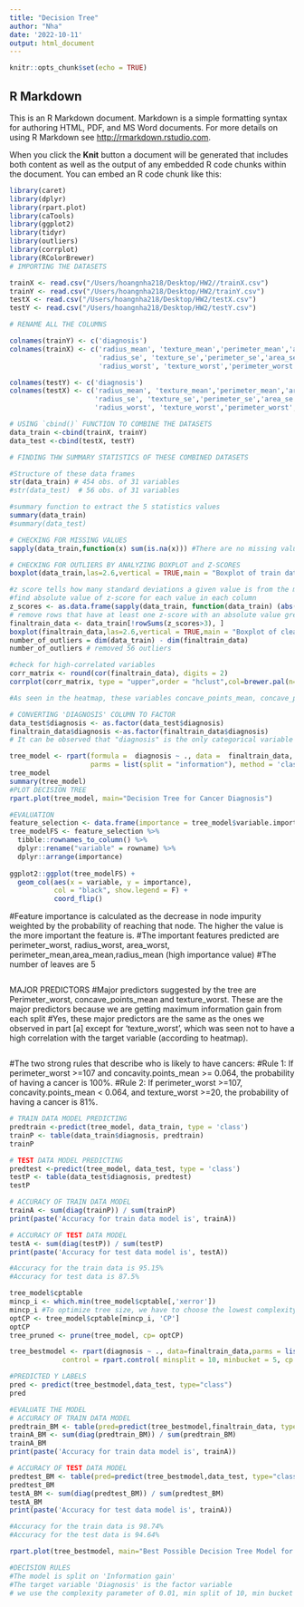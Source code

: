```yaml
---
title: "Decision Tree"
author: "Nha"
date: '2022-10-11'
output: html_document
---
```


```r
knitr::opts_chunk$set(echo = TRUE)
```

## R Markdown

This is an R Markdown document. Markdown is a simple formatting syntax for authoring HTML, PDF, and MS Word documents. For more details on using R Markdown see <http://rmarkdown.rstudio.com>.

When you click the **Knit** button a document will be generated that includes both content as well as the output of any embedded R code chunks within the document. You can embed an R code chunk like this:

```r
library(caret) 
library(dplyr)
library(rpart.plot)
library(caTools)
library(ggplot2)
library(tidyr)
library(outliers)
library(corrplot)
library(RColorBrewer)
# IMPORTING THE DATASETS

trainX <- read.csv("/Users/hoangnha218/Desktop/HW2//trainX.csv")
trainY <- read.csv("/Users/hoangnha218/Desktop/HW2/trainY.csv")
testX <- read.csv("/Users/hoangnha218/Desktop/HW2/testX.csv")
testY <- read.csv("/Users/hoangnha218/Desktop/HW2/testY.csv")

# RENAME ALL THE COLUMNS

colnames(trainY) <- c('diagnosis')
colnames(trainX) <- c('radius_mean', 'texture_mean','perimeter_mean','area_mean','smoothness_mean','compactness_mean','concavity_mean','concavity.points_mean','symmetry_mean','fractual.dimension_mean',
                      'radius_se', 'texture_se','perimeter_se','area_se','smoothness_se','compactness_se','concavity_se','concavity.points_se','symmetry_se','fractual.dimension_se',
                      'radius_worst', 'texture_worst','perimeter_worst','area_worst','smoothness_worst','compactness_worst','concavity_worst','concavity.points_worst','symmetry_worst','fractual.dimension_worst')

colnames(testY) <- c('diagnosis')
colnames(testX) <- c('radius_mean', 'texture_mean','perimeter_mean','area_mean','smoothness_mean','compactness_mean','concavity_mean','concavity.points_mean','symmetry_mean','fractual.dimension_mean',
                     'radius_se', 'texture_se','perimeter_se','area_se','smoothness_se','compactness_se','concavity_se','concavity.points_se','symmetry_se','fractual.dimension_se',
                     'radius_worst', 'texture_worst','perimeter_worst','area_worst','smoothness_worst','compactness_worst','concavity_worst','concavity.points_worst','symmetry_worst','fractual.dimension_worst')

# USING `cbind()` FUNCTION TO COMBINE THE DATASETS
data_train <-cbind(trainX, trainY)
data_test <-cbind(testX, testY)
```

``` r

# FINDING THW SUMMARY STATISTICS OF THESE COMBINED DATASETS

#Structure of these data frames
str(data_train) # 454 obs. of 31 variables 
#str(data_test)  # 56 obs. of 31 variables

#summary function to extract the 5 statistics values
summary(data_train)
#summary(data_test)

# CHECKING FOR MISSING VALUES 
sapply(data_train,function(x) sum(is.na(x))) #There are no missing values in all columns.

# CHECKING FOR OUTLIERS BY ANALYZING BOXPLOT and Z-SCORES
boxplot(data_train,las=2.6,vertical = TRUE,main = "Boxplot of train data")

#z score tells how many standard deviations a given value is from the mean. We define an observation to be an outlier if it has a z-score less than -3 or greater than 3.
#find absolute value of z-score for each value in each column
z_scores <- as.data.frame(sapply(data_train, function(data_train) (abs(data_train-mean(data_train))/sd(data_train))))
# remove rows that have at least one z-score with an absolute value greater than 3.
finaltrain_data <- data_train[!rowSums(z_scores>3), ]
boxplot(finaltrain_data,las=2.6,vertical = TRUE,main = "Boxplot of cleaned train data")
number_of_outliers = dim(data_train) - dim(finaltrain_data)
number_of_outliers # removed 56 outliers

#check for high-correlated variables 
corr_matrix <- round(cor(finaltrain_data), digits = 2)
corrplot(corr_matrix, type = "upper",order = "hclust",col=brewer.pal(n=5, name= "RdYlBu"),tl.cex=0.5)

#As seen in the heatmap, these variables concave_points_mean, concave_points_worst,concavity_mean, area_mean, radius_mean, perimeter_mean, area_worst, perimeter_worst, radius_worst have high correlations with the target variable "diagnosis" (correlation>0.75)

# CONVERTING 'DIAGNOSIS' COLUMN TO FACTOR
data_test$diagnosis <- as.factor(data_test$diagnosis)
finaltrain_data$diagnosis <-as.factor(finaltrain_data$diagnosis)
# It can be observed that "diagnosis" is the only categorical variable in the data. So we need to factorize this variable.
```

``` r
tree_model <- rpart(formula =  diagnosis ~ ., data =  finaltrain_data, 
                    parms = list(split = "information"), method = 'class')
tree_model
summary(tree_model)
#PLOT DECISION TREE
rpart.plot(tree_model, main="Decision Tree for Cancer Diagnosis")

#EVALUATION
feature_selection <- data.frame(importance = tree_model$variable.importance)
tree_modelFS <- feature_selection %>%
  tibble::rownames_to_column() %>% 
  dplyr::rename("variable" = rowname) %>% 
  dplyr::arrange(importance) 
 
ggplot2::ggplot(tree_modelFS) +
  geom_col(aes(x = variable, y = importance),
           col = "black", show.legend = F) +
           coord_flip() 
```
#Feature importance is calculated as the decrease in node impurity weighted by the probability of reaching that node. The higher the value is the more important the feature is.
#The important features predicted are perimeter_worst, radius_worst, area_worst, perimeter_mean,area_mean,radius_mean (high importance value)
#The number of leaves are 5

``` r
```
MAJOR PREDICTORS
#Major predictors suggested by the tree are Perimeter_worst, concave_points_mean and texture_worst. These are the major predictors because we are getting maximum information gain from each split
#Yes, these major predictors are the same as the ones we observed in part [a] except for 'texture_worst', which was seen not to have a high correlation with the target variable (according to heatmap).


``` r
```
#The two strong rules that describe who is likely to have cancers:
#Rule 1: If perimeter_worst >=107 and concavity.points_mean >= 0.064, the probability of having a cancer is 100%.
#Rule 2: If perimeter_worst >=107, concavity.points_mean < 0.064, and texture_worst >=20, the probability of having a cancer is 81%.

``` r
# TRAIN DATA MODEL PREDICTING 
predtrain <-predict(tree_model, data_train, type = 'class')
trainP <- table(data_train$diagnosis, predtrain)
trainP

# TEST DATA MODEL PREDICTING
predtest <-predict(tree_model, data_test, type = 'class')
testP <- table(data_test$diagnosis, predtest)
testP

# ACCURACY OF TRAIN DATA MODEL
trainA <- sum(diag(trainP)) / sum(trainP)
print(paste('Accuracy for train data model is', trainA))

# ACCURACY OF TEST DATA MODEL
testA <- sum(diag(testP)) / sum(testP)
print(paste('Accuracy for test data model is', testA))

#Accuracy for the train data is 95.15%
#Accuracy for test data is 87.5%
```
``` r
tree_model$cptable
mincp_i <- which.min(tree_model$cptable[,'xerror'])
mincp_i #To optimize tree size, we have to choose the lowest complexity parameters.
optCP <- tree_model$cptable[mincp_i, 'CP']
optCP
tree_pruned <- prune(tree_model, cp= optCP)

tree_bestmodel <- rpart(diagnosis ~ ., data=finaltrain_data,parms = list(split="information") ,method="class",
             control = rpart.control( minsplit = 10, minbucket = 5, cp = 0.01))

#PREDICTED Y LABELS
pred <- predict(tree_bestmodel,data_test, type="class")
pred

#EVALUATE THE MODEL
# ACCURACY OF TRAIN DATA MODEL
predtrain_BM <- table(pred=predict(tree_bestmodel,finaltrain_data, type="class"), true=finaltrain_data$diagnosis)
trainA_BM <- sum(diag(predtrain_BM)) / sum(predtrain_BM)
trainA_BM
print(paste('Accuracy for train data model is', trainA))

# ACCURACY OF TEST DATA MODEL
predtest_BM <- table(pred=predict(tree_bestmodel,data_test, type="class"), true=data_test$diagnosis)
predtest_BM
testA_BM <- sum(diag(predtest_BM)) / sum(predtest_BM)
testA_BM
print(paste('Accuracy for test data model is', trainA))

#Accuracy for the train data is 98.74%
#Accuracy for the test data is 94.64%

```

```r
rpart.plot(tree_bestmodel, main="Best Possible Decision Tree Model for Cancer Diagnosis")

#DECISION RULES
#The model is split on 'Information gain'
#The target variable 'Diagnosis' is the factor variable 
# we use the complexity parameter of 0.01, min split of 10, min bucket of 5
```
